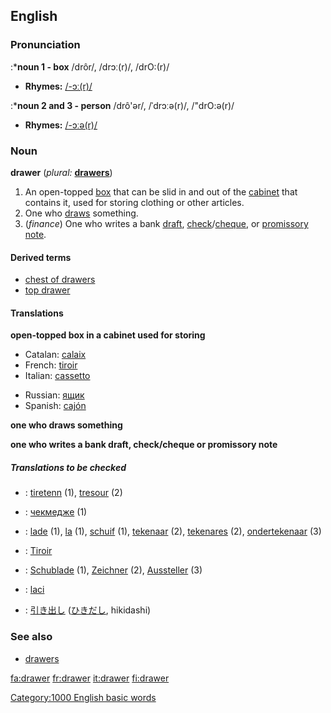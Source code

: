 ==English==

===Pronunciation===
:*'''noun 1 - box'''
/drôr/, /drɔː(r)/, /drO:(r)/
*'''Rhymes:''' [[Rhymes:English:-ɔː(r)|/-ɔː(r)/]]

:*'''noun 2 and 3 - person'''
/drô'ər/, /ˈdrɔːə(r)/, /"drO:ə(r)/
*'''Rhymes:''' [[Rhymes:English:-ɔːə(r)|/-ɔːə(r)/]]

===Noun===
'''drawer'''  (''plural:'' '''[[drawers]]''')
# An open-topped [[box]] that can be slid in and out of the [[cabinet]] that contains it, used for storing clothing or other articles.
#One who [[draw]]s something.<!--in what sense?-->
#(''finance'') One who writes a bank [[draft]], [[check]]/[[cheque]], or [[promissory note]].

====Derived terms====
*[[chest of drawers]]
*[[top drawer]]<!--adjective: of highest importance-->

====Translations====

'''open-topped box in a cabinet used for storing'''
{{top}}
*Catalan: [[calaix]] {{m}}
*French: [[tiroir]] {{m}}
*Italian: [[cassetto]] {{m}}
{{mid}}
*Russian: [[ящик]] {{m}}
*Spanish: [[cajón]] {{m}}
{{bottom}}

'''one who draws something'''
{{top}}
{{mid}}
{{bottom}}

'''one who writes a bank draft, check/cheque or promissory note'''
{{top}}
{{mid}}
{{bottom}}

=====Translations to be checked=====
<!--Remove this section once all of the translations below have been moved into the tables above.-->
{{checktrans}}

*{{ttbc|Breton}}: [[tiretenn]] {{f}} (1), [[tresour]] {{m}} (2)
*{{ttbc|Bulgarian}}: [[чекмедже]] {{n}} (1)
*{{ttbc|Dutch}}: [[lade]] {{f}} (1), [[la]] {{f}} (1), [[schuif]] {{f}} (1), [[tekenaar]] {{m}} (2), [[tekenares]] {{f}} (2), [[ondertekenaar]] {{m}} (3)
*{{ttbc|French}}: [[Tiroir]] {{m}}
*{{ttbc|German}}: [[Schublade]] {{f}} (1), [[Zeichner]] {{m}} (2), [[Aussteller]] {{m}} (3)
*{{ttbc|Indonesian}}: [[laci]] <!-- not verified -->
*{{ttbc|Japanese}}: [[引き出し]] ([[ひきだし]], hikidashi) <!-- not verified -->

===See also===
*[[drawers]]<!--underwear-->

[[Category:1000 English basic words]]
[[fa:drawer]]
[[fr:drawer]]
[[it:drawer]]
[[fi:drawer]]